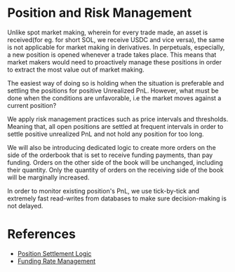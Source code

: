 # Position and Risk Management

Unlike spot market making, wherein for every trade made, an asset is received(for eg. for short SOL, we receive USDC and vice versa),
the same is not applicable for market making in derivatives. In perpetuals, especially, a new position is opened whenever a trade takes place.
This means that market makers would need to proactively manage these positions in order to extract the most value out of market making.

The easiest way of doing so is holding when the situation is preferable and settling the positions for positive Unrealized PnL.
However, what must be done when the conditions are unfavorable, i.e the market moves against a current position?

We apply risk management practices such as price intervals and thresholds. Meaning that, all open positions are settled at frequent intervals
in order to settle positive unrealized PnL and not hold any position for too long.

We will also be introducing dedicated logic to create more orders on the side of the orderbook that is set to receive funding payments,
than pay funding. Orders on the other side of the book will be unchanged, including their quantity. Only the quantity of orders on the receiving
side of the book will be marginally increased.

In order to monitor existing position's PnL, we use tick-by-tick and extremely fast read-writes from databases to make sure decision-making
is not delayed.

# References

- [Position Settlement Logic](/position-and-risk-management)
- [Funding Rate Management](/funding-rate)
